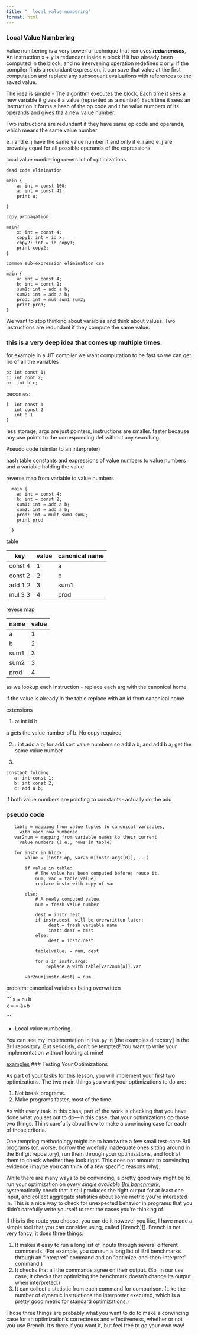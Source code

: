 ```yaml
---
title: "_ local value numbering"
format: html
---
```


### Local Value Numbering

Value numbering is a very powerful technique that removes ***redunancies***,  An instruction  x + y is redundant inside a block if it has already been computed
in the block, and no intervening operation redefines x or y. If the compiler
finds a redundant expression, it can save that value at the first computation
and replace any subsequent evaluations with references to the saved value.

The idea is simple - The algorithm executes the block, Each time it sees a new variable it gives it a value (reprented as a number)
Each time it sees an instruction it forms a hash of the op code and t he value numbers of its operands and gives tha a new value number.

Two instructions are redundant if they have same op code and operands, which means the same value number

e_i and e_j have the
same value number if and only if e_i and e_j are provably equal for all possible
operands of the expressions.

local value numbering covers lot of optimizations

```
dead code elimination

main {
    a: int = const 100;
    a: int = const 42;
    print a;

}

copy propagation

main{
    x: int = const 4;
    copy1: int = id x;
    copy2: int = id copy1;
    print copy2;
}

common sub-expression elimination cse 

main {
    a: int = const 4;
    b: int = const 2;
    sum1: int = add a b;
    sum2: int = add a b;
    prod: int = mul sum1 sum2;
    print prod;
}
```


We want to stop thinking about varaibles and think about values.
Two instructions are redundant if they compute the same value.

### this is a very deep idea that comes up multiple times.  

for example in a JIT compiler we want computation to be fast so we can get rid of all the variables
```
b: int const 1;
c: int cont 2;
a:  int b c;  
```
becomes:
```
[  int const 1
   int const 2 
   int 0 1
]
```
less storage, args are just pointers, instructions are smaller.
faster because any use points to the corresponding def without any searching.


Pseudo code (similar to an interpreter)

hash table 
constants and expressions of value numbers to value numbers and a variable holding the value 

reverse map from variable to value numbers 


```
  main {
    a: int = const 4;
    b: int = const 2;
    sum1: int = add a b;
    sum2: int = add a b;
    prod: int = mult sum1 sum2;
    print prod

  }
```

table 

|key | value  |canonical name|
|---| ------| ------|
|const 4 | 1 | a |
|const 2 | 2 | b |
|add 1 2 | 3 | sum1|
|mul 3 3 | 4 | prod| 

revese map

| name | value|
|---| ---|
| a    | 1|
| b    | 2 |
| sum1 | 3|
| sum2 | 3| 
| prod | 4 


as we lookup each instruction - replace each arg with the canonical home

if the value is already in the table replace with an id from canonical home

extensions 

1) a: int id b 

a gets the value number of b. No copy required

2) : int add a b; for add sort value numbers so add a b; and add b a; get the same value number 

3) 

```
constant folding 
   a: int const 1;
   b: int const 2;
   c: add a b;
```
if both value numbers are pointing to constants- actually do the add


### pseudo code

 ```
    table = mapping from value tuples to canonical variables,
      with each row numbered
    var2num = mapping from variable names to their current
      value numbers (i.e., rows in table)

    for instr in block:
        value = (instr.op, var2num[instr.args[0]], ...)

        if value in table:
            # The value has been computed before; reuse it.
            num, var = table[value]
            replace instr with copy of var

        else:
            # A newly computed value.
            num = fresh value number

            dest = instr.dest
            if instr.dest  will be overwritten later:
                 dest = fresh variable name
                 instr.dest = dest
            else:
                 dest = instr.dest

            table[value] = num, dest

            for a in instr.args:
                replace a with table[var2num[a]].var

        var2num[instr.dest] = num
```

problem:   canonical variables being overwritten

``` x = a+b  
    x = 
      = a+b 

```

* Local value numbering.
 



You can see my implementation in `lvn.py` in [the examples directory] in the Bril repository. But seriously, don't be tempted! You want to write your implementation without looking at mine!

[examples](https://github.com/sampsyo/bril/tree/main/examples)
### Testing Your Optimizations

As part of your tasks for this lesson, you will implement your first two optimizations.
The two main things you want your optimizations to do are:

1. Not break programs.
2. Make programs faster, most of the time.

As with every task in this class, part of the work is checking that you have done what you set out to do---in this case, that your optimizations do those two things.
Think carefully about how to make a convincing case for each of those criteria.

One tempting methodology might be to handwrite a few small test-case Bril programs (or, worse, borrow the woefully inadequate ones sitting around in the Bril git repository), run them through your optimizations, and look at them to check whether they look right.
This does not amount to convincing evidence (maybe you can think of a few specific reasons why).

While there are many ways to be convincing, a pretty good way might be to run your optimization on *every single available [Bril benchmark][bench]*,
systematically check that it still produces the right output for at least one input,
and collect aggregate statistics about some metric you're interested in.
This is a nice way to check for unexpected behavior in programs that you didn't carefully write yourself to test the cases you're thinking of.

If this is the route you choose, you can do it however you like, I have made a simple tool that you can consider using, called [Brench][].
Brench is not very fancy; it does three things:

1. It makes it easy to run a long list of inputs through several different commands. (For example, you can run a long list of Bril benchmarks through an "interpret" command and an "optimize-and-then-interpret" command.)
2. It checks that all the commands agree on their output. (So, in our use case, it checks that optimizing the benchmark doesn't change its output when interpreted.)
3. It can collect a statistic from each command for comparison. (Like the number of dynamic instructions the interpreter executed, which is a pretty good metric for standard optimizations.)

Those three things are probably what you want to do to make a convincing case for an optimization's correctness and effectiveness, whether or not you use Brench. It's there if you want it, but feel free to go your own way!

[bench]: https://capra.cs.cornell.edu/bril/tools/bench.html


